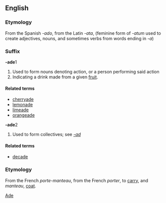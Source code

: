 ==English==
===Etymology===
From the Spanish ''-ado'', from the Latin ''-ata'', (feminine form of ''-atum'' used to create adjectives, nouns, and sometimes verbs from words ending in ''-a'')

===Suffix===
'''-ade'''1

#Used to form nouns denoting action, or a person performing said action
#Indicating a drink made from a given [[fruit]].

====Related terms====
*[[cherryade]]
*[[lemonade]]
*[[limeade]]
*[[orangeade]]

'''-ade'''2

#Used to form collectives; see ''[[-ad]]''

====Related terms====
*[[decade]]



[[Category:English suffixes|Ade]]

===Etymology===
From the French ''porte-manteau'', from the French ''porter'', to [[carry]], and ''manteau'', [[coat]].